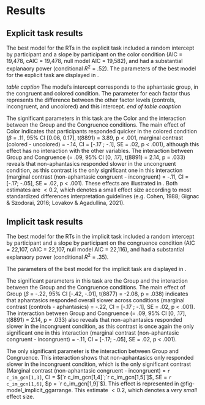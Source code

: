 
# Results

## Explicit task results

The best model for the RTs in the explicit task included a random intercept by participant and a slope by participant on the color condition (AIC = 19,478, cAIC = 19,478, null model AIC = 19,582), and had a substantial explanaory power (conditional $R^{2}$ = .52). The parameters of the best model for the explicit task are displayed in \ref{table1}. 

*table caption*
The model's intercept corresponds to the aphantasic group, in the congruent and colored condition. The parameter for each factor thus represents the difference between the other factor levels (controls, incongruent, and uncolored) and this intercept.
*end of table caaption*

The significant parameters in this task are the Color and the interaction between the Group and the Congruence conditions. The main effect of Color indicates that participants responded quicker in the colored condition ($\beta$  = .11,  95% CI [0.06, 0.17], t(8891) = 3.89, p < .001, marginal contrast (colored - uncolored) = -.14, CI = [-.17 ; -.1], SE = .02, p < .001), although this effect has no interaction with the other variables. The interaction between Group and Congruence (\beta = .09, 95% CI [0, .17], t(8891) = 2.14, p = .033) reveals that non-aphantasics responded slower in the uncongruent condition, as this contrast is the only significant one in this interaction (marginal contrast (non-aphantasic congruent - incongruent) = -.11, CI = [-.17; -.05], SE = .02, p < .001). These effects are illustrated in \ref{fig4}. Both estimates are $< 0.2$, which denotes a small effect size according to most standardized differences interpretation guidelines (e.g. Cohen, 1988; Gignac & Szodorai, 2016; Lovakov & Agadullina, 2021).

\begin{tabular}{l}
\hline
x\\
\hline
Table: Fixed Effects\\
\hline
\\
\hline
|Parameter                                                         | Coefficient |   SE |           95\% CI | t(8891) |      p |\\
\hline
|:-----------------------------------------------------------------|:-----------:|:----:|:----------------:|:-------:|:------:|\\
\hline
|(Intercept)                                                       |       -0.10 | 0.08 |    (-0.27, 0.07) |   -1.19 | 0.235  |\\
\hline
|aphantasia (no)                                                   |        0.01 | 0.13 |    (-0.24, 0.27) |    0.10 | 0.921  |\\
\hline
|congruence (uncongruent)                                          |        0.03 | 0.03 |    (-0.03, 0.08) |    0.98 | 0.327  |\\
\hline
|color (uncoloured)                                                |        0.11 | 0.03 |     (0.06, 0.17) |    3.89 | < .001 |\\
\hline
|aphantasia (no) × congruence (uncongruent)                        |        0.09 | 0.04 | (7.39e-03, 0.17) |    2.14 | 0.033  |\\
\hline
|aphantasia (no) × color (uncoloured)                              |        0.05 | 0.04 |    (-0.04, 0.14) |    1.11 | 0.268  |\\
\hline
|congruence (uncongruent) × color (uncoloured)                     |    9.66e-03 | 0.04 |    (-0.07, 0.09) |    0.25 | 0.804  |\\
\hline
|(aphantasia (no) × congruence (uncongruent)) × color (uncoloured) |       -0.02 | 0.06 |    (-0.14, 0.09) |   -0.41 | 0.680  |\\
\hline
\end{tabular}

## Implicit task results

The best model for the RTs in the implicit task included a random intercept by participant and a slope by participant on the congruence condition (AIC = 22,107, cAIC = 22,107, null model AIC = 22,116), and had a substantial explanaory power (conditional $R^{2}$ = .35). 

The parameters of the best model for the implicit task are displayed in \ref{table3}. 

The significant parameters in this task are the Group and the interaction between the Group and the Congruence conditions. The main effect of Group ($\beta$  = -.22,  95% CI [-.42, -.01], t(8877) = -2.08, p = .038) indicates that aphantasics responded overall slower across conditions (marginal contrast (controls - aphantasics) = -.22, CI = [-.17 ; -.1], SE = .02, p < .001). The interaction between Group and Congruence (\beta = .09, 95% CI [0, .17], t(8891) = 2.14, p = .033) also reveals that non-aphantasics responded slower in the incongruent condition, as this contrast is once again the only significant one in this interaction (marginal contrast (non-aphantasic congruent - incongruent) = -.11, CI = [-.17; -.05], SE = .02, p < .001). 

The only significant parameter is the interaction between Group and Congruence. This interaction shows that non-aphantasics only responded slower in the incongruent condition, which is the only significant contrast (Marginal contrast (non-aphantasic congruent - incongruent) = `r c_im_gcn[1,3]`, CI = $[`r c_im_gcn[1,4]`;`r c_im_gcn[1,5]`]$, SE = `r c_im_gcn[1,6]`, $p = `r c_im_gcn[1,9]`$). This effect is represented in @fig-model_implicit_ggarrange. This estimate $\lt 0.2$, which denotes a *very small* effect size.

